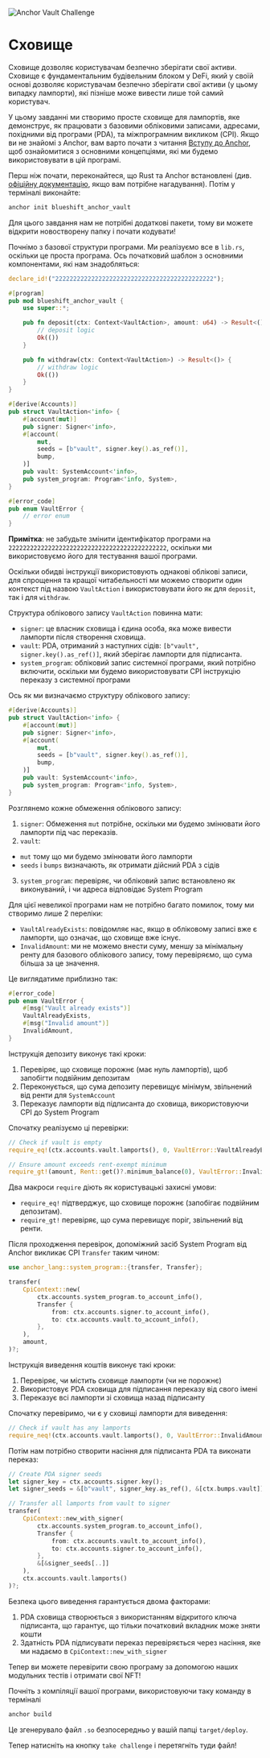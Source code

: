
![Anchor Vault Challenge](/graphics/challenge-banners/anchor-vault.png)

# Сховище

Сховище дозволяє користувачам безпечно зберігати свої активи. Сховище є фундаментальним будівельним блоком у DeFi, який у своїй основі дозволяє користувачам безпечно зберігати свої активи (у цьому випадку лампорти), які пізніше може вивести лише той самий користувач.

У цьому завданні ми створимо просте сховище для лампортів, яке демонструє, як працювати з базовими обліковими записами, адресами, похідними від програми (PDA), та міжпрограмним викликом (CPI). Якщо ви не знайомі з Anchor, вам варто почати з читання [Вступу до Anchor](/uk/courses/introduction-to-anchor), щоб ознайомитися з основними концепціями, які ми будемо використовувати в цій програмі.

<ArticleSection name="Installation" id="installation" level="h2" />

Перш ніж почати, переконайтеся, що Rust та Anchor встановлені (див. [офіційну документацію](https://www.anchor-lang.com/docs/installation), якщо вам потрібне нагадування). Потім у терміналі виконайте:

```bash
anchor init blueshift_anchor_vault
```

Для цього завдання нам не потрібні додаткові пакети, тому ви можете відкрити новостворену папку і почати кодувати!

<ArticleSection name="Template" id="template" level="h2" />

Почнімо з базової структури програми. Ми реалізуємо все в `lib.rs`, оскільки це проста програма. Ось початковий шаблон з основними компонентами, які нам знадобляться:

```rust
declare_id!("22222222222222222222222222222222222222222222");

#[program]
pub mod blueshift_anchor_vault {
    use super::*;

    pub fn deposit(ctx: Context<VaultAction>, amount: u64) -> Result<()> {
        // deposit logic
        Ok(())
    }

    pub fn withdraw(ctx: Context<VaultAction>) -> Result<()> {
        // withdraw logic
        Ok(())
    }
}

#[derive(Accounts)]
pub struct VaultAction<'info> {
    #[account(mut)]
    pub signer: Signer<'info>,
    #[account(
        mut,
        seeds = [b"vault", signer.key().as_ref()],
        bump,
    )]
    pub vault: SystemAccount<'info>,
    pub system_program: Program<'info, System>,
}

#[error_code]
pub enum VaultError {
    // error enum
}
```

**Примітка**: не забудьте змінити ідентифікатор програми на `22222222222222222222222222222222222222222222`, оскільки ми використовуємо його для тестування вашої програми.

<ArticleSection name="Accounts" id="accounts" level="h2" />

Оскільки обидві інструкції використовують однакові облікові записи, для спрощення та кращої читабельності ми можемо створити один контекст під назвою `VaultAction` і використовувати його як для `deposit`, так і для `withdraw`.

Структура облікового запису `VaultAction` повинна мати:
- `signer`: це власник сховища і єдина особа, яка може вивести лампорти після створення сховища.
- `vault`: PDA, отриманий з наступних сідів: `[b"vault", signer.key().as_ref()]`, який зберігає лампорти для підписанта.
- `system_program`: обліковий запис системної програми, який потрібно включити, оскільки ми будемо використовувати CPI інструкцію переказу з системної програми

Ось як ми визначаємо структуру облікового запису:

```rust
#[derive(Accounts)]
pub struct VaultAction<'info> {
    #[account(mut)]
    pub signer: Signer<'info>,
    #[account(
        mut,
        seeds = [b"vault", signer.key().as_ref()],
        bump,
    )]
    pub vault: SystemAccount<'info>,
    pub system_program: Program<'info, System>,
}
```

Розглянемо кожне обмеження облікового запису:

1. `signer`: Обмеження `mut` потрібне, оскільки ми будемо змінювати його лампорти під час переказів.
2. `vault`: 
  - `mut` тому що ми будемо змінювати його лампорти
  - `seeds` і `bumps` визначають, як отримати дійсний PDA з сідів
3. `system_program`: перевіряє, чи обліковий запис встановлено як виконуваний, і чи адреса відповідає System Program

<ArticleSection name="Errors" id="errors" level="h2" />

Для цієї невеликої програми нам не потрібно багато помилок, тому ми створимо лише 2 переліки:
- `VaultAlreadyExists`: повідомляє нас, якщо в обліковому записі вже є лампорти, що означає, що сховище вже існує.
- `InvalidAmount`: ми не можемо внести суму, меншу за мінімальну ренту для базового облікового запису, тому перевіряємо, що сума більша за це значення.

Це виглядатиме приблизно так: 

```rust
#[error_code]
pub enum VaultError {
    #[msg("Vault already exists")]
    VaultAlreadyExists,
    #[msg("Invalid amount")]
    InvalidAmount,
}
```

<ArticleSection name="Deposit" id="deposit" level="h2" />

Інструкція депозиту виконує такі кроки:
1. Перевіряє, що сховище порожнє (має нуль лампортів), щоб запобігти подвійним депозитам
2. Переконується, що сума депозиту перевищує мінімум, звільнений від ренти для `SystemAccount`
3. Переказує лампорти від підписанта до сховища, використовуючи CPI до System Program

Спочатку реалізуємо ці перевірки:

```rust
// Check if vault is empty
require_eq!(ctx.accounts.vault.lamports(), 0, VaultError::VaultAlreadyExists);

// Ensure amount exceeds rent-exempt minimum
require_gt!(amount, Rent::get()?.minimum_balance(0), VaultError::InvalidAmount);
```

Два макроси `require` діють як користувацькі захисні умови:
- `require_eq!` підтверджує, що сховище порожнє (запобігає подвійним депозитам).
- `require_gt!` перевіряє, що сума перевищує поріг, звільнений від ренти.

Після проходження перевірок, допоміжний засіб System Program від Anchor викликає CPI `Transfer` таким чином:

```rust
use anchor_lang::system_program::{transfer, Transfer};

transfer(
    CpiContext::new(
        ctx.accounts.system_program.to_account_info(),
        Transfer {
            from: ctx.accounts.signer.to_account_info(),
            to: ctx.accounts.vault.to_account_info(),
        },
    ),
    amount,
)?;
```

<ArticleSection name="Withdraw" id="withdraw" level="h2" />

Інструкція виведення коштів виконує такі кроки:
1. Перевіряє, чи містить сховище лампорти (чи не порожнє)
2. Використовує PDA сховища для підписання переказу від свого імені
3. Переказує всі лампорти зі сховища назад підписанту

Спочатку перевіримо, чи є у сховищі лампорти для виведення:

```rust
// Check if vault has any lamports
require_neq!(ctx.accounts.vault.lamports(), 0, VaultError::InvalidAmount);
```

Потім нам потрібно створити насіння для підписанта PDA та виконати переказ:

```rust
// Create PDA signer seeds
let signer_key = ctx.accounts.signer.key();
let signer_seeds = &[b"vault", signer_key.as_ref(), &[ctx.bumps.vault]];

// Transfer all lamports from vault to signer
transfer(
    CpiContext::new_with_signer(
        ctx.accounts.system_program.to_account_info(),
        Transfer {
            from: ctx.accounts.vault.to_account_info(),
            to: ctx.accounts.signer.to_account_info(),
        },
        &[&signer_seeds[..]]
    ),
    ctx.accounts.vault.lamports()
)?;
```

Безпека цього виведення гарантується двома факторами:
1. PDA сховища створюється з використанням відкритого ключа підписанта, що гарантує, що тільки початковий вкладник може зняти кошти
2. Здатність PDA підписувати переказ перевіряється через насіння, яке ми надаємо в `CpiContext::new_with_signer`

<ArticleSection name="Conclusion" id="conclusion" level="h2" />

Тепер ви можете перевірити свою програму за допомогою наших модульних тестів і отримати свої NFT!

Почніть з компіляції вашої програми, використовуючи таку команду в терміналі

```bash
anchor build
```

Це згенерувало файл `.so` безпосередньо у вашій папці `target/deploy`. 

Тепер натисніть на кнопку `take challenge` і перетягніть туди файл!
